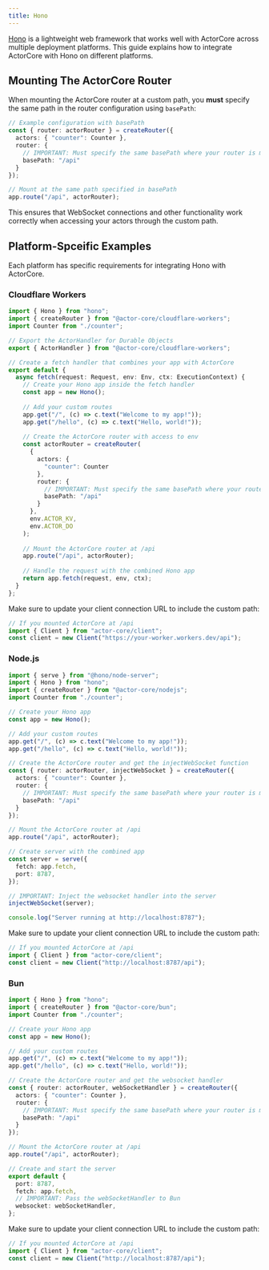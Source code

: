 ```yaml
---
title: Hono
---
```


[Hono](https://hono.dev/) is a lightweight web framework that works well with ActorCore across multiple deployment platforms. This guide explains how to integrate ActorCore with Hono on different platforms.

## Mounting The ActorCore Router

When mounting the ActorCore router at a custom path, you **must** specify the same path in the router configuration using `basePath`:

```typescript
// Example configuration with basePath
const { router: actorRouter } = createRouter({
  actors: { "counter": Counter },
  router: {
    // IMPORTANT: Must specify the same basePath where your router is mounted
    basePath: "/api"
  }
});

// Mount at the same path specified in basePath
app.route("/api", actorRouter);
```

This ensures that WebSocket connections and other functionality work correctly when accessing your actors through the custom path.

## Platform-Spceific Examples

Each platform has specific requirements for integrating Hono with ActorCore.

### Cloudflare Workers

```typescript
import { Hono } from "hono";
import { createRouter } from "@actor-core/cloudflare-workers";
import Counter from "./counter";

// Export the ActorHandler for Durable Objects
export { ActorHandler } from "@actor-core/cloudflare-workers";

// Create a fetch handler that combines your app with ActorCore
export default {
  async fetch(request: Request, env: Env, ctx: ExecutionContext) {
    // Create your Hono app inside the fetch handler
    const app = new Hono();
    
    // Add your custom routes
    app.get("/", (c) => c.text("Welcome to my app!"));
    app.get("/hello", (c) => c.text("Hello, world!"));
    
    // Create the ActorCore router with access to env
    const actorRouter = createRouter(
      {
        actors: {
          "counter": Counter
        },
        router: {
          // IMPORTANT: Must specify the same basePath where your router is mounted
          basePath: "/api"
        }
      },
      env.ACTOR_KV,
      env.ACTOR_DO
    );
    
    // Mount the ActorCore router at /api
    app.route("/api", actorRouter);
    
    // Handle the request with the combined Hono app
    return app.fetch(request, env, ctx);
  }
};
```

Make sure to update your client connection URL to include the custom path:

```typescript
// If you mounted ActorCore at /api
import { Client } from "actor-core/client";
const client = new Client("https://your-worker.workers.dev/api");
```

### Node.js

```typescript
import { serve } from "@hono/node-server";
import { Hono } from "hono";
import { createRouter } from "@actor-core/nodejs";
import Counter from "./counter";

// Create your Hono app
const app = new Hono();

// Add your custom routes
app.get("/", (c) => c.text("Welcome to my app!"));
app.get("/hello", (c) => c.text("Hello, world!"));

// Create the ActorCore router and get the injectWebSocket function
const { router: actorRouter, injectWebSocket } = createRouter({
  actors: { "counter": Counter },
  router: {
    // IMPORTANT: Must specify the same basePath where your router is mounted
    basePath: "/api"
  }
});

// Mount the ActorCore router at /api
app.route("/api", actorRouter);

// Create server with the combined app
const server = serve({
  fetch: app.fetch,
  port: 8787,
});

// IMPORTANT: Inject the websocket handler into the server
injectWebSocket(server);

console.log("Server running at http://localhost:8787");
```

Make sure to update your client connection URL to include the custom path:

```typescript
// If you mounted ActorCore at /api
import { Client } from "actor-core/client";
const client = new Client("http://localhost:8787/api");
```

### Bun

```typescript
import { Hono } from "hono";
import { createRouter } from "@actor-core/bun";
import Counter from "./counter";

// Create your Hono app
const app = new Hono();

// Add your custom routes
app.get("/", (c) => c.text("Welcome to my app!"));
app.get("/hello", (c) => c.text("Hello, world!"));

// Create the ActorCore router and get the websocket handler
const { router: actorRouter, webSocketHandler } = createRouter({
  actors: { "counter": Counter },
  router: {
    // IMPORTANT: Must specify the same basePath where your router is mounted
    basePath: "/api"
  }
});

// Mount the ActorCore router at /api
app.route("/api", actorRouter);

// Create and start the server
export default {
  port: 8787,
  fetch: app.fetch,
  // IMPORTANT: Pass the webSocketHandler to Bun
  websocket: webSocketHandler,
};
```

Make sure to update your client connection URL to include the custom path:

```typescript
// If you mounted ActorCore at /api
import { Client } from "actor-core/client";
const client = new Client("http://localhost:8787/api");
```

